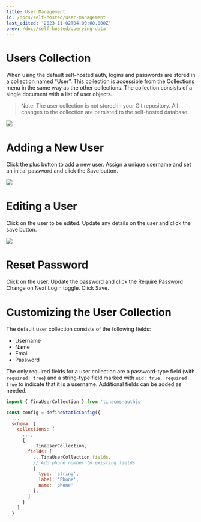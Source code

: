 ```yaml
---
title: User Management
id: /docs/self-hosted/user-management
last_edited: '2023-11-02T04:00:00.000Z'
prev: /docs/self-hosted/querying-data
---
```


# Users Collection

When using the default self-hosted auth, logins and passwords are stored in a collection named “User”. This collection is accessible from the Collections menu in the same way as the other collections. The collection consists of a single document with a list of user objects.

> Note: The user collection is not stored in your Git repository. All changes to the collection are persisted to the self-hosted database.

![](https://res.cloudinary.com/forestry-demo/image/upload/v1698949345/self-hosted/user_management_users_collection_small_gjxgld.png)

# Adding a New User

Click the plus button to add a new user. Assign a unique username and set an initial password and click the Save button.

![](https://res.cloudinary.com/forestry-demo/image/upload/v1698938355/self-hosted/user_management_list_users_woxeve.png)

# Editing a User

Click on the user to be edited. Update any details on the user and click the save button.

![](https://res.cloudinary.com/forestry-demo/image/upload/v1698938359/self-hosted/user_management_edit_user_mhebwp.png)

# Reset Password

Click on the user. Update the password and click the Require Password Change on Next Login toggle. Click Save.

# Customizing the User Collection

The default user collection consists of the following fields:

- Username
- Name
- Email
- Password

The only required fields for a user collection are a password-type field (with `required: true`) and a string-type field marked with `uid: true, required: true` to indicate that it is a username. Additional fields can be added as needed.

```js
import { TinaUserCollection } from 'tinacms-authjs'

const config = defineStaticConfig({
  ...
  schema: {
    collections: [
      ...,
      {
        ...TinaUserCollection,
        fields: [
          ...TinaUserCollection.fields,
          // Add phone number to existing fields
          {
            type: 'string',
            label: 'Phone',
            name: 'phone'
          },
        ]
      }
    ]
  }
```
